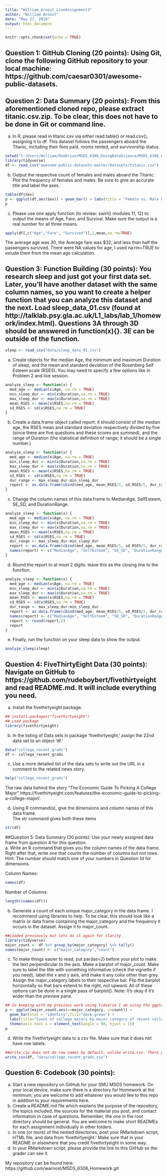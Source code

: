 ```yaml
---
title: "William_Arnost_LiveAssignment3"
author: "William Arnost"
date: "May 27, 2019"
output: html_document
---
```


```r
knitr::opts_chunk$set(echo = TRUE)
```
## Question 1: GitHub Cloning (20 points): Using Git, clone the following GitHub repository to your local machine: https://github.com/caesar0301/awesome-public-datasets.  

## Question 2:	Data Summary (20 points): From this aforementioned cloned repo, please extract titanic.csv.zip.  To be clear, this does not have to be done in Git or command line.  
a.	In R, please read in titanic.csv via either read.table() or read.csv(), assigning it to df.  This dataset follows the passengers aboard the Titanic, including their fees paid, rooms rented, and survivorship status.  
```r
setwd("C:/Users/William/OneDrive/MSDS_6306_DoingDataScience/MSDS_6306_Homework/LiveAssignment3/")
library(tidyverse)
df <- read_csv("awesome-public-datasets-master/Datasets/titanic.csv")
```

b.	Output the respective count of females and males aboard the Titanic. Plot the frequency of females and males.  Be sure to give an accurate title and label the axes.  
```r
table(df$Sex)
p <- ggplot(df,aes(Sex)) + geom_bar() + labs(title = "Female vs. Male Passengers aboard the Titanic")
p
```

c.	Please use one apply function (to review: swirl() modules 11, 12) to output the means of Age, Fare, and Survival.  Make sure the output is a real number for all three means.  
```r
apply(df[,c("Age","Fare", "Survived")],2,mean,na.rm=TRUE)

```
The average age was 30, the Average fare was $32, and less than half the passengers survived. There were NA values for age, I used na.rm=TRUE to exlude them from the mean age calculation.

## Question 3:	Function Building (30 points): You research sleep and just got your first data set.  Later, you’ll have another dataset with the same column names, so you want to create a helper function that you can analyze this dataset and the next.  Load sleep_data_01.csv (found at http://talklab.psy.gla.ac.uk/L1_labs/lab_1/homework/index.html).  Questions 3A through 3D should be answered in function(x){}.  3E can be outside of the function.  
```r
sleep <- read_csv("data/sleep_data_01.csv")
```

a.	Create objects for the median Age, the minimum and maximum Duration of sleep, and the mean and standard deviation of the Rosenberg Self Esteem scale (RSES).  You may need to specify a few options like in Problem 2 and live session.  
```r
analyze_sleep <- function(x) {
  med_age <- median(x$Age, na.rm = TRUE) 
  min_sleep_dur <- min(x$Duration,na.rm = TRUE)
  max_sleep_dur <- max(x$Duration,na.rm = TRUE)
  mean_RSES <- mean(x$RSES,na.rm = TRUE)
  sd_RSES <- sd(x$RSES,na.rm = TRUE)
}

```

b.	Create a data.frame object called report: it should consist of the median age, the RSES mean and standard deviation respectively divided by five (since there are five questions and these scores are summed), and the range of Duration (the statistical definition of range; it should be a single number.)  
```r
analyze_sleep <- function(x) {
  med_age <- median(x$Age, na.rm = TRUE) 
  min_sleep_dur <- min(x$Duration,na.rm = TRUE)
  max_sleep_dur <- max(x$Duration,na.rm = TRUE)
  mean_RSES <- mean(x$RSES,na.rm = TRUE)
  sd_RSES <- sd(x$RSES,na.rm = TRUE)
  dur_range <- max_sleep_dur-min_sleep_dur
  report <- as.data.frame(cbind(med_age, mean_RSES/5, sd_RSES/5, dur_range))
}
```

c.	Change the column names of this data.frame to MedianAge, SelfEsteem, SE_SD, and DurationRange.  
```r
analyze_sleep <- function(x) {
  med_age <- median(x$Age, na.rm = TRUE) 
  min_sleep_dur <- min(x$Duration,na.rm = TRUE)
  max_sleep_dur <- max(x$Duration,na.rm = TRUE)
  mean_RSES <- mean(x$RSES,na.rm = TRUE)
  sd_RSES <- sd(x$RSES,na.rm = TRUE)
  dur_range <- max_sleep_dur-min_sleep_dur
  report <- as.data.frame(cbind(med_age, mean_RSES/5, sd_RSES/5, dur_range))
  names(report) <- c("MedianAge", "SelfEsteem", "SE_SD", "DurationRange")
}
```
d.	Round the report to at most 2 digits: leave this as the closing line to the function.  
```r
analyze_sleep <- function(x) {
  med_age <- median(x$Age, na.rm = TRUE) 
  min_sleep_dur <- min(x$Duration,na.rm = TRUE)
  max_sleep_dur <- max(x$Duration,na.rm = TRUE)
  mean_RSES <- mean(x$RSES,na.rm = TRUE)
  sd_RSES <- sd(x$RSES,na.rm = TRUE)
  dur_range <- max_sleep_dur-min_sleep_dur
  report <- as.data.frame(cbind(med_age, mean_RSES/5, sd_RSES/5, dur_range))
  names(report) <- c("MedianAge", "SelfEsteem", "SE_SD", "DurationRange")
  report <- round(report,2)
  report
}
```
e.	Finally, run the function on your sleep data to show the output.  
```r
analyze_sleep(sleep)
```



## Question 4:	FiveThirtyEight Data (30 points): Navigate on GitHub to https://github.com/rudeboybert/fivethirtyeight and read README.md. It will include everything you need.  
a.	Install the fivethirtyeight package.  
```r
## install.packages("fivethirtyeight")
## Load package
library(fivethirtyeight)
```

b.	In the listing of Data sets in package ‘fivethirtyeight,’ assign the 22nd data set to an object ‘df.’  
```r
data("college_recent_grads")
df <- college_recent_grads
```

c.	Use a more detailed list of the data sets to write out the URL in a comment to the related news story.  
```r
help("college_recent_grads")
```
The raw data behind the story "The Economic Guide To Picking A College Major" https://fivethirtyeight.com/features/the-economic-guide-to-picking-a-college-major/.  

d.	Using R command(s), give the dimensions and column names of this data frame.  
The str command gives both these items
```r
str(df)
```


##Question 5:	Data Summary (30 points): Use your newly assigned data frame from question 4 for this question.  
a.	Write an R command that gives you the column names of the data frame.  Right after that, write one that counts the number of columns but not rows.  Hint: The number should match one of your numbers in Question 1d for dimensions.  

Column Names:
```r
names(df)
```

Number of Columns:
```r
length((names(df)))
```

b.	Generate a count of each unique major_category in the data frame.  I recommend using libraries to help.  To be clear, this should look like a matrix or data frame containing the major_category and the frequency it occurs in the dataset.  Assign it to major_count.  
```r
##Loaded previously but lets do it again for clarity
library(tidyverse)
major_count <- df %>% group_by(major_category) %>% tally()
names(major_count) <- c("major_category","count")
```

c.	To make things easier to read, put par(las=2) before your plot to make the text perpendicular to the axis.  Make a barplot of major_count.  Make sure to label the title with something informative (check the vignette if you need), label the x and y axis, and make it any color other than grey.  Assign the major_category labels to their respective bar.  Flip the barplot horizontally so that bars extend to the right, not upward.  All of these options can be done in a single pass of barplot().   Note: It’s okay if it’s wider than the preview pane.  
```r
## In keeping with my previous work using tidverse I am using the ggplot2 package
p <- ggplot(major_count,aes(x=major_category, y=count)) + 
  geom_bar(stat = "identity",fill="dark green") + 
  labs(title="Count of college majors by major category of recent college graduates (2014)", y="Count", x="Major Category") +
  theme(axis.text.x = element_text(angle = 90, hjust = 1))
p
```

d.	Write the fivethirtyeight data to a csv file.  Make sure that it does not have row labels.  
```r
##write_csv does not do row names by default, unlike write.csv. There you would need to use the option row.names = FALSE
write_csv(df, "data/college_recent_grads.csv")
```


## Question 6:	Codebook (30 points):  
a.	Start a new repository on GitHub for your SMU MSDS homework.  On your local device, make sure there is a directory for Homework at the minimum; you are welcome to add whatever you would like to this repo in addition to your requirements here.  
b.	Create a README.md file which explains the purpose of the repository, the topics included, the sources for the material you post, and contact information in case of questions. Remember, the one in the root directory should be general.  You are welcome to make short READMEs for each assignment individually in other folders.  
c.	In one (or more) of the nested directories, post your RMarkdown script, HTML file, and data from ‘fivethirtyeight.’  Make sure that in your README or elsewhere that you credit fivethirtyeight in some way.  
d.	In your RMarkdown script, please provide the link to this GitHub so the grader can see it.  

My repository can be found here: https://github.com/warnost/MSDS_6306_Homework.git

